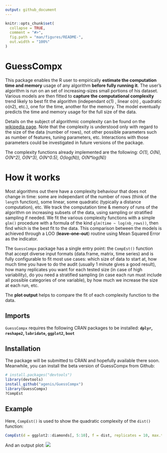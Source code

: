 ```yaml
---
output: github_document
---
```


<!-- README.md is generated from README.Rmd. Please edit that file -->

```r
knitr::opts_chunk$set(
  collapse = TRUE,
  comment = "#>",
  fig.path = "man/figures/README-",
  out.width = "100%"
)
```
# GuessCompx

This package enables the R user to empirically **estimate the computation time and memory** usage of any algorithm **before fully running it**. The user's algorithm is run on an set of increasing-sizes small portions of his dataset. Various models are then fitted to **capture the computational complexity** trend likely to best fit the algorithm (independant o(1) , linear o(n) , quadratic o(n2), etc.), one for the time, another for the memory. The model eventually predicts the time and memory usage for the full size of the data.

Details on the subject of algorithmic complexity can be found on the [wikipedia page](http://en.wikipedia.org/wiki/Time_complexity). Note that the complexity is understood only with regard to the size of the data (number of rows), not other possible parameters such as number of features, tuning parameters, etc. Interactions with those parameters could be investigated in future versions of the package.

The complexity functions already implemented are the following:
*O(1), O(N), O(N^2), O(N^3), O(N^0.5), O(log(N)), O(N\*log(N))*

# How it works

Most algorithms out there have a complexity behaviour that does not change in time: some are independant of the number of rows (think of the `length` function), some linear, some quadratic (typically a distance computation), etc. We track the computation time & memory of runs of the algorithm on increasing subsets of the data, using sampling or stratified sampling if needed. We fit the various complexity functions with a simple `glm()` procedure with a formula of the kind `glm(time ~ log(nb_rows))`, then find which is the best fit to the data. This comparison between the models is achieved through a LOO (**leave-one-out**) routine using Mean Squared Error as the indicator. 

The `GuessCompx` package has a single entry point: the `CompEst()` function that accept diverse input formats (data.frame, matrix, time series) and is fully configurable to fit most use cases: which size of data to start at, how much time you have to do the audit (usually 1 minute gives a good result), how many replicates you want for each tested size (in case of high variability), do you need a stratified sampling (in case each run must include all possible categories of one variable), by how much we increase the size at each run, etc.

The **plot output** helps to compare the fit of each complexity function to the data.

## Imports

`GuessCompx` requires the following CRAN packages to be installed:
**`dplyr`, `reshape2`, `lubridate`, `ggplot2`, `boot`**

## Installation

The package will be submitted to CRAN and hopefully available there soon. Meanwhile, you can install the beta version of GuessCompx from Github:

``` r
# install.packages("devtools")
library(devtools)
install_github("agenis/GuessCompx")
library(GuessCompx)
?CompEst

```

## Example

Here, `CompEst()` is used to show the quadratic complexity of the `dist()` function:

```r
CompEst(d = ggplot2::diamonds[, 5:10], f = dist, replicates = 10, max.time = 10)
```

And an output plot:
![](dist_function_output2.png)

